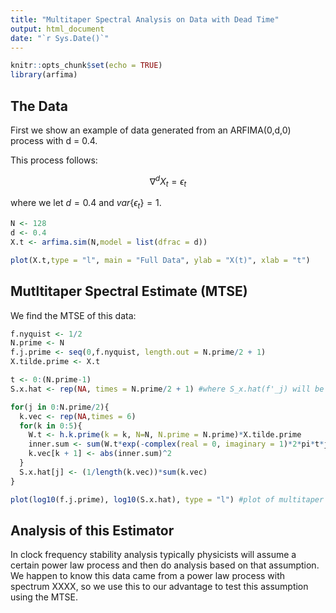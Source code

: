 ```yaml
---
title: "Multitaper Spectral Analysis on Data with Dead Time"
output: html_document
date: "`r Sys.Date()`"
---
```


```r
knitr::opts_chunk$set(echo = TRUE)
library(arfima)
```

## The Data

First we show an example of data generated from an ARFIMA(0,d,0) process with d = 0.4.

This process follows:

$$\nabla^d X_t = \epsilon_t$$


where we let $d = 0.4$ and $var\{\epsilon_t\} = 1$.

```r
N <- 128
d <- 0.4
X.t <- arfima.sim(N,model = list(dfrac = d))

plot(X.t,type = "l", main = "Full Data", ylab = "X(t)", xlab = "t")

```

## Mutltitaper Spectral Estimate (MTSE)

We find the MTSE of this data:

```r
f.nyquist <- 1/2
N.prime <- N
f.j.prime <- seq(0,f.nyquist, length.out = N.prime/2 + 1)
X.tilde.prime <- X.t

t <- 0:(N.prime-1)
S.x.hat <- rep(NA, times = N.prime/2 + 1) #where S_x.hat(f'_j) will be saved

for(j in 0:N.prime/2){
  k.vec <- rep(NA,times = 6)
  for(k in 0:5){
    W.t <- h.k.prime(k = k, N=N, N.prime = N.prime)*X.tilde.prime
    inner.sum <- sum(W.t*exp(-complex(real = 0, imaginary = 1)*2*pi*t*j/N.prime))
    k.vec[k + 1] <- abs(inner.sum)^2
  }
  S.x.hat[j] <- (1/length(k.vec))*sum(k.vec)
}

plot(log10(f.j.prime), log10(S.x.hat), type = "l") #plot of multitaper spectral estimator

```

## Analysis of this Estimator

In clock frequency stability analysis typically physicists will assume a certain power law process and then do analysis based on that assumption. We happen to know this data came from a power law process with spectrum XXXX, so we use this to our advantage to test this assumption using the MTSE.







